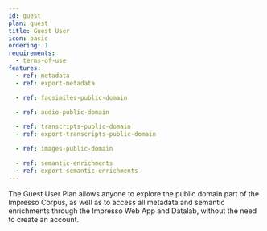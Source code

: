 ```yaml
---
id: guest
plan: guest
title: Guest User
icon: basic
ordering: 1
requirements:
  - terms-of-use
features:
  - ref: metadata
  - ref: export-metadata

  - ref: facsimiles-public-domain

  - ref: audio-public-domain

  - ref: transcripts-public-domain
  - ref: export-transcripts-public-domain

  - ref: images-public-domain

  - ref: semantic-enrichments
  - ref: export-semantic-enrichments
---
```


The Guest User Plan allows anyone to explore the public domain part of the Impresso Corpus, as well as to access all metadata and semantic enrichments through the Impresso Web App and Datalab, without the need to create an account.
